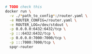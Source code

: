 ```bash
# TODO check this
docker run \
  -v ./*path_to_config*:/router.yaml \
  -e ROUTER_CONFIG=/router.yaml \
  -e ROUTER_LOG=/dev/stdout \
  -p 0.0.0.0:6432:6432/tcp \
  -p :::6432:6432/tcp \
  -p 0.0.0.0:7000:7000/tcp \
  -p :::7000:7000/tcp \
  spqr-router
```